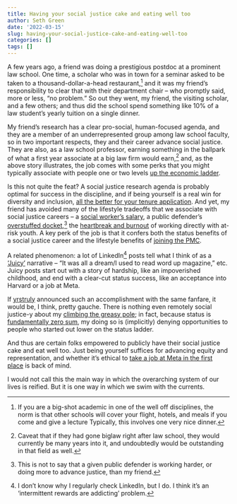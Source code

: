 ```yaml
---
title: Having your social justice cake and eating well too
author: Seth Green
date: '2022-03-15'
slug: having-your-social-justice-cake-and-eating-well-too
categories: []
tags: []
---
```


A few years ago, a friend was doing a prestigious postdoc at a prominent law school. One time, a scholar who was in town for a seminar asked to be taken to a thousand-dollar-a-head restaurant,^[If you are a big-shot academic in one of the well off disciplines, the norm is that other schools will cover your flight, hotels, and meals if you come and give a lecture Typically, this involves one very nice dinner.] and it was my friend's responsibility to clear that with their department chair -- who promptly said, more or less, "no problem." So out they went, my friend, the visiting scholar, and a few others; and thus did the school spend something like 10% of a law student's yearly tuition on a single dinner. 

My friend's research has a clear pro-social, human-focused agenda, and they are a member of an underrepresented group among law school faculty, so in two important respects, they and their career advance social justice. They are also, as a law school professor, earning something in the ballpark of what a first year associate at a big law firm would earn,^[Caveat that if they had gone biglaw right after law school, they would currently be many years into it, and undoubtedly would be outstanding in that field as well.] and, as the above story illustrates, the job comes with some perks that you might typically associate with people one or two levels [up the economic ladder](https://ofdollarsanddata.com/climbing-the-wealth-ladder/).

Is this not quite the feat? A social justice research agenda is probably optimal for success in the discipline, and if being yourself is a real win for diversity and inclusion, [all the better for your tenure application](https://www.insightintodiversity.com/colleges-revise-tenure-requirements-to-include-diversity-and-inclusion-accomplishments/). And yet, my friend has avoided many of the lifestyle tradeoffs that we associate with social justice careers -- a [social worker's salary](https://www.salary.com/research/salary/benchmark/social-worker-msw-salary/new-orleans-la), a public defender's [overstuffed docket](https://thelensnola.org/2021/01/20/the-system-is-at-a-breaking-point-new-da-public-defenders-work-to-reduce-backlog-of-cases-at-criminal-district-court/),^[This is not to say that a given public defender is working harder, or doing more to advance justice, than my friend.] the [heartbreak and burnout](https://www.childwelfare.gov/topics/management/workforce/workforcewellbeing/burnout/) of working directly with at-risk youth. A key perk of the job is that it confers both the status benefits of a social justice career and the lifestyle benefits of [joining the PMC](https://www.thebellows.org/the-double-horseshoe-theory/).

A related phenomenon: a lot of LinkedIn^[I don't know why I regularly check LinkedIn, but I do. I think it's an 'intermittent rewards are addicting' problem.]  posts tell what I think of as a ['Juicy'](https://en.wikipedia.org/wiki/Juicy_(The_Notorious_B.I.G._song)) narrative  -- "It was all a dream/I used to read word up magazine," etc. Juicy posts start out with a story of hardship, like an impoverished childhood, and end with a clear-cut status success, like an acceptance into Harvard or a job at Meta. 

If [yrstruly](https://infinitejest.wallacewiki.com/david-foster-wallace/index.php?title=M) announced such an accomplishment with the same fanfare, it would be, I think, pretty gauche. There is nothing even remotely social justice-y about my [climbing the greasy pole](https://www.theguardian.com/money/2001/apr/15/workandcareers.madeleinebunting3); in fact, because status is [fundamentally zero sum](http://daviddfriedman.blogspot.com/2006/10/economics-of-status.html), my doing so is (implicitly) denying opportunities to people who started out lower on the status ladder.

And thus are certain folks empowered to publicly have their social justice cake and eat well too. Just being yourself suffices for advancing equity and representation, and whether it's ethical to [take a job at Meta in the first place](https://techpolicy.press/is-it-ethical-to-work-at-facebook/) is back of mind. 

I would not call this the main way in which the overarching system of our lives is reified. But it is one way in which we swim with the currents. 
